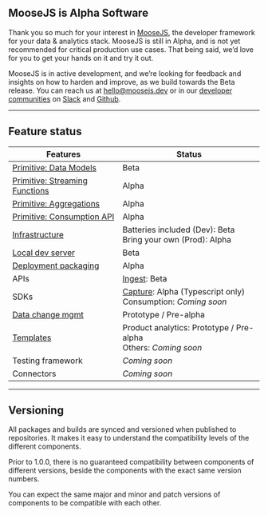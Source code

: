 ## MooseJS is Alpha Software

Thank you so much for your interest in [MooseJS](https://www.moosejs.com/), the developer
framework for your data & analytics stack. MooseJS is still in Alpha, and is not yet recommended
for critical production use cases. That being said, we’d love for you to get your hands on it and try it out.

MooseJS is in active development, and we’re looking for feedback and insights on how to harden and improve,
as we build towards the Beta release. You can reach us at [hello@moosejs.dev](mailto:hello@moosejs.dev) or
in our [developer communities](https://www.moosejs.com/community) on
[Slack](https://join.slack.com/t/moose-community/shared_invite/zt-2fjh5n3wz-cnOmM9Xe9DYAgQrNu8xKxg)
and [Github](https://github.com/514-labs/moose).

---

## Feature status

| Features                                                                | Status                                                                                                    |
| ----------------------------------------------------------------------- | --------------------------------------------------------------------------------------------------------- |
| [Primitive: Data Models](../building/data-models/intro)                 | Beta                                                                                                      |
| [Primitive: Streaming Functions](../building/streaming-functions/intro) | Alpha                                                                                                     |
| [Primitive: Aggregations](../building/aggregations/intro)               | Alpha                                                                                                     |
| [Primitive: Consumption API](../building/consumption-apis/intro)        | Alpha                                                                                                     |
| [Infrastructure](../getting-started/architecture)                       | Batteries included (Dev): Beta <br/> Bring your own (Prod): Alpha                                         |
| [Local dev server](../getting-started/new-project)                      | Beta                                                                                                      |
| [Deployment packaging](../deploying/summary)                            | Alpha                                                                                                     |
| APIs                                                                    | [Ingest](../building/data-models/capture-data): Beta                                                      |
| SDKs                                                                    | [Capture](../building/data-models/capture-data): Alpha (Typescript only) <br/> Consumption: _Coming soon_ |
| [Data change mgmt](../building/dcm/introduction)                        | Prototype / Pre-alpha                                                                                     |
| [Templates](https://moosejs.com/templates)                              | Product analytics: Prototype / Pre-alpha <br/> Others: _Coming soon_                                      |
| Testing framework                                                       | _Coming soon_                                                                                             |
| Connectors                                                              | _Coming soon_                                                                                             |

---

## Versioning

All packages and builds are synced and versioned when published to repositories. It makes it easy to understand
the compatibility levels of the different components.

Prior to 1.0.0, there is no guaranteed compatibility between components of different versions, beside the
components with the exact same version numbers.

You can expect the same major and minor and patch versions of components to be compatible with each other.
